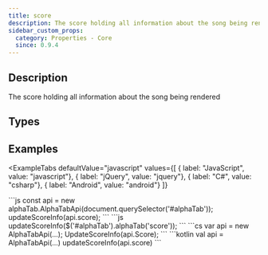 ```yaml
---
title: score
description: The score holding all information about the song being rendered
sidebar_custom_props:
  category: Properties - Core
  since: 0.9.4
---
```


<SinceBadge since="0.9.4" />


## Description
The score holding all information about the song being rendered 

<PropertyDescription />

## Types

<TypeTable>
    <TypeRow type="js" name="alphaTab.model.Score?" />
    <TypeRow type="net" name="AlphaTab.Model.Score?" />
    <TypeRow type="android" name="alphaTab.model.Score?" />
</TypeTable>

## Examples


<ExampleTabs
    defaultValue="javascript"
    values={[
      { label: "JavaScript", value: "javascript"},
      { label: "jQuery", value: "jquery"},
      { label: "C#", value: "csharp"},
      { label: "Android", value: "android"}
    ]}
>
<ExampleTabItem value="javascript">
```js
const api = new alphaTab.AlphaTabApi(document.querySelector('#alphaTab'));
updateScoreInfo(api.score);
```
</ExampleTabItem>
<ExampleTabItem value="jquery">
```js
updateScoreInfo($('#alphaTab').alphaTab('score'));
```
</ExampleTabItem>
<ExampleTabItem value="csharp">
```cs
var api = new AlphaTabApi<MyControl>(...);
UpdateScoreInfo(api.Score);
```
</ExampleTabItem>
<ExampleTabItem value="android">
```kotlin
val api = AlphaTabApi<MyControl>(...)
updateScoreInfo(api.score)
```
</ExampleTabItem>
</ExampleTabs>
